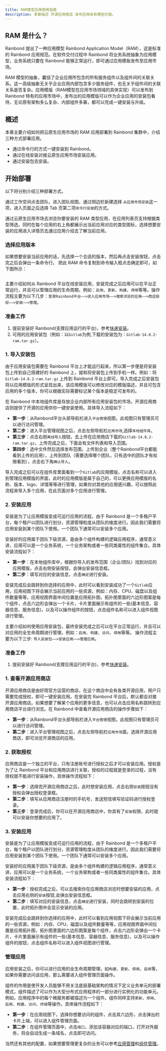 ```yaml
---
title: RAM类型应用使用指南
description: 本章描述 开源应用商店 发布应用会有哪些价值。
---
```



## RAM 是什么？

Rainbond 提出了一种应用模型 Rainbond Application Model（RAM），这是标准的 Rainbond 应用规范。在软件交付过程中 Rainbond 将业务系统抽象为应用模型，业务系统只要在 Rainbond 能够正常运行，即可通过应用模板发布至应用市场。

RAM 模型的抽象，囊括了企业应用所包含的所有服务组件以及组件间的关联关系。这一高级抽象无关乎企业应用内部包含多少服务组件，也无关乎组件间的关联关系是否复杂。应用模版（RAM模型在应用市场领域的具体实现）可以发布到 Rainbond 特有的应用市场中，发布出的应用模版可以作为企业应用的安装包看待，无论原有架构多么复杂、内部组件多寡，都可以完成一键安装与升级。

## 概述

本章主要介绍如何把云原生应用市场的 RAM 应用部署到 Rainbond 集群中，介绍三种方式部署应用。

- 通过命令行的方式一键安装到 Rainbond。
- 通过在线安装对接云原生应用市场安装应用。
- 通过安装包去安装。

## 开始部署

以下将分别介绍三种部署方式。

<Tabs groupId="RAM">
<TabItem value="Mac" label="命令行一键部署" default>

通过工作空间点击团队，进入团队视图，通过侧边栏新建选择 `从应用市场安装`这一项，进入页面之后选择 Tab 页第二项`命令行安装`的方式。

通过云原生应用市场去浏览你要安装的 RAM 类型应用，在应用列表页支持根据类型筛选，同时在每个应用的右上角都展示出当前应用对应的类型图标，选择想要安装的应用进入详情页去通过应用介绍去了解当前应用。

### 选择应用版本

如果想要安装当前应用的话，先选择一个合适的版本，然后再点击安装按钮，点击完之后会弹出一条命令行。
把此 RAM 命令复制到命令输入框点击确定即可，如下图所示：

<img src="https://static.goodrain.com/app-store/docs/rainbond%E5%91%BD%E4%BB%A4%E8%A1%8C%E5%AE%89%E8%A3%85.jpg" alt="" />

</TabItem>

<TabItem value="join" label="在线对接云原生应用市场部署">

主要介绍如何从 Rainbond 平台在线安装应用，安装完成之后应用可以在平台正常运行，并且可以管理应用的生命周期，例如：`启用`、`更新`、`构建`、`停用`等等。操作流程主要为以下几步：`登录Rainbond平台——>进入应用市场——>搜索浏览的应用——>商店授权——>安装——>管理`。

### 准备工作

1. 提前安装好 Rainbond(支撑应用运行的平台)，参考[快速安装](https://www.rainbond.com/docs/quick-start/quick-install)。
2. 可用的应用安装包（例如：以`Gitlab`为例,下载的安装包为：`Gitlab-14.8.2-ram.tar.gz`）。 

### 1. 导入安装包

由于应用安装包需要在 Rainbond 平台上才能运行起来，所以第一步便是将安装包上传到自己搭建好的 Rainbond 上，就和将安装包上传到手机一样。例如：将`Gitlab-14.8.2-ram.tar.gz` 上传到 Rainbond 平台上即可。导入完成之后安装包将以应用模版的形式呈现出来，该应用模版可以修改对应的模版描述，并且可包含应用的多个版本，你可以根据实际需要标记某个版本是稳定可发布的。

在 Rainbond 中本地组件库是存放企业内部所有应用安装包的市场，开源应用商店则提供了开源的应用供你一键安装使用。具体导入流程如下：

- **第一步**：从Rainbond平台头部导航栏进入`平台管理`视图，此视图只有管理员可以进行访问管理。
- **第二步**：进入平台管理视图之后，点击左侧导航栏`应用市场`,选择`本地组件库`。
- **第三步**：点击右侧`离线导入`按钮，去上传在应用商店下载的`Gitlab-14.8.2-ram.tar.gz`，上传完成之后，下面会有文件列表和导入范围。
- **第四步**：选中文件然后选择发布范围，上传到企业（整个Rainbond平台都能看到上传的应用），上传到团队（需要选择哪个团队，只有选中的团队才有权限看到），点击右下角`确认导入`。

导入完成之后可以在组件库里面看到一个`Gitlab`的应用模版，点击名称可以进入到管理应用模版的界面，此时的应用模版是属于自己的，可以更换应用模版的名称、版本、logo、详情等等进行管理，如果你对其他的应用感兴趣，可以按照此流程来导入多个应用，在此页面对多个应用进行管理。

### 2. 安装应用

安装是为了让应用模版变成可运行应用的流程，由于 Rainbond 是一个多租户平台，每个租户以团队进行划分，资源管理粒度从团队的维度进行。因此我们需要将应用安装到某个团队下使用。一个团队下通常可以安装多个应用。

安装好的应用属于团队下级资源，是由多个组件构建的逻辑应用程序，通常意义讲，应用可以是一个业务系统，一个业务架构或者一些同类属性的组件集合。具体安装流程如下：

- **第一步**：在本地组件库中，根据你导入的发布范围（企业/团队）找到对应的应用模版，点击右侧安装按钮，会弹出安装信息框。
- **第二步**：填写对应的安装信息，点击`确定`进行安装。

安装完成后会跳转到你选择的应用中，此时可以看到安装成功了一个`Gitlab`应用，应用视图下将会展示当前应用的一些资源，例如：内存、CPU、磁盘以及组件数量等等，应用视图界面中间位置是应用拓扑图，拓扑图里面的六边形图案是每个组件，点击六边形会弹出一个卡片，卡片里面展示有组件的一些(基本信息、容器信息、服务信息)，以及可以操作组件的按钮，点击组件名称可以进入组件视图进行管理。

</TabItem>

<TabItem value="import" label="Rainbond 导入 RAM 安装包部署">

主要介绍如何使用应用安装包，最终安装完成之后可以在平台正常运行，并且可以对应用的全生命周期进行管理，例如：`启用`、`构建`、`访问`、`停用`等等。
操作流程主要为以下三步: `导入安装包——>安装应用——>管理应用`。

### 准备工作

1. 提前安装好 Rainbond(支撑应用运行的平台)，参考[快速安装](https://www.rainbond.com/docs/quick-start/quick-install)。

### 1. 查看开源应用商店

开源应用商店是由好雨官方运营的商店，在这个商店中会有各类开源应用，用户只需要完成授权，即可一键安装应用。在安装完 Rainbond 平台后，默认都会对接开源应用商店。如果想要了解某个应用的更多信息，也可以点击应用名称跳转到应用商店平台进行浏览。在 Rainbond 中查看开源应用商店的操作步骤如下：

- **第一步**：从Rainbond平台头部导航栏进入`平台管理`视图，此视图只有管理员可以进行访问管理。
- **第二步**：进入平台管理视图之后，点击左侧导航栏`应用市场`面，选择开源应用商店，即可浏览开源商店的应用。

### 2. 获取授权

应用商店是一个独立的平台，只有注册账号进行授权之后才可以安装应用。授权是为了让 Rainbond 平台和应用商店进行关联，授权的过程就是登录的过程，没有授权就不能进行安装操作，具体操作流程如下：

- **第一步**：选择完开源应用商店之后，此时想安装应用，点击右侧`安装`按钮没有授权会弹出授权登录框。
- **第二步**：填写从应用商店注册时的手机号，发送短信填写验证码进行授权登录。
- **第三步**：登录完成后，你可以在开源应用商店中，你具有了`安装`权限，此时就可以安装你想要的应用了。

### 3. 安装应用

安装是为了让应用模版变成可运行应用的流程，由于 Rainbond 是一个多租户平台，每个租户以团队进行划分，资源管理粒度从团队的维度进行。因此我们需要将应用安装到某个团队下使用。一个团队下通常可以安装多个应用。

安装好的应用属于团队下级资源，是由多个组件构建的逻辑应用程序，通常意义讲，应用可以是一个业务系统，一个业务架构或者一些同类属性的组件集合。具体安装流程如下：

- **第一步**：授权完成之后，可以去搜索你在应用商店浏览时想要安装的应用，点击应用右侧的`安装`按钮,会弹出安装信息框。
- **第二步**：填写对应的安装信息，点击`确定`进行安装，同时会跳转到安装的位置，此时拓扑图中会显示安装的应用。

安装完成后会跳转到你选择的应用中，此时可以看到应用视图下将会展示当前应用的一些资源，例如：内存、CPU、磁盘以及组件数量等等，应用视图界面中间位置是应用拓扑图，拓扑图里面的六边形图案是每个组件，点击六边形会弹出一个卡片，卡片里面展示有组件的一些(基本信息、容器信息、服务信息)，以及可以操作组件的按钮，点击组件名称可以进入组件视图进行管理。

</TabItem>
</Tabs>

### 管理应用

应用安装之后，你可以进行应用的全生命周期管理，如`构建`、`更新`、`停用`、`启用`等，如果你需要访问该应用，那么需要进入组件管理页面操作。

组件的作用是使开发人员能够不用关注底层基础架构的情况下定义业务单元的部署模式，组件描述了可以作为大型分布式应用程序的一部分进行实例化的功能单元。例如，应用程序中的每个微服务都被描述为一个组件。组件同样支持`更新`、`停用`、`启用`、`构建`、`访问`、`终端`等操作。具体操作流程如下：

- **第一步**：在应用视图下，选择你想要访问的组件，点击其六边形，点击弹出的卡片上端，可以进入组件管理页面。
- **第二步**：在组件管理页面中，点击`端口`，添加该容器对应的端口，打开对外服务，将会自动生成一条域名，点击即可访问。

当然还有其他的配置，如果想要管理更复杂的业务可以参考[应用管理](https://www.rainbond.com/use-manual/app-manage)和[组件管理](https://www.rainbond.com/docs/use-manual/component-manage)。
